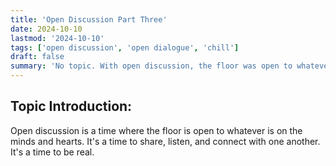 ```yaml
---
title: 'Open Discussion Part Three'
date: 2024-10-10
lastmod: '2024-10-10'
tags: ['open discussion', 'open dialogue', 'chill']
draft: false
summary: 'No topic. With open discussion, the floor was open to whatever was on the minds and hearts.'
---
```


## Topic Introduction:

Open discussion is a time where the floor is open to whatever is on the minds and hearts. It's a time to share, listen, and connect with one another. It's a time to be real.
